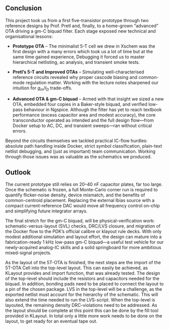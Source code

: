 ## Conclusion  
This project took us from a first five-transistor prototype through two
reference designs by Prof.&nbsp;Pretl and, finally, to a home-grown
“advanced” OTA driving a gm-C biquad filter. Each stage exposed new
technical and organisational lessons:

* **Prototype OTA** – The minimalist 5-T cell we drew in Xschem was the first design with a many errors which took us a lot of time but at the same time gained experience, Debugging it forced us to master hierarchical netlisting, ac analysis, and transient smoke tests.

* **Pretl’s 5-T and Improved OTAs** – Simulating well-characterised reference
  circuits revealed why proper cascode biasing and common-mode regulation matter.  Working with the lecture notes sharpened our intuition for $g_m/I_D$ trade-offs.

* **Advanced OTA & gm-C biquad** – Armed with that insight we sized a new OTA,
  embedded four copies in a Baker-style biquad, and verified low-pass behaviour
  in Ngspice. Although the filter has yet to reach textbook performance
  (excess capacitor area and modest accuracy), the core transconductor
  operated as intended and the full design flow—from Docker setup to AC, DC,
  and transient sweeps—ran without critical errors.

Beyond the circuits themselves we tackled practical IC-flow hurdles:
absolute path handling inside Docker, strict symbol classification,
plain-text netlist debugging, and (just as important) team communication.
Working through those issues was as valuable as the schematics we produced.

## Outlook
The current prototype still relies on 20–40 nF capacitor plates, far too large.
Once the schematic is frozen, a full Monte-Carlo corner run is required to quantify flicker-noise density, device mismatch, and the benefits of common-centroid placement.  Replacing the external Ibias source with a compact current-reference DAC would move all frequency control on-chip and simplifying future integrator arrays.

The final stretch for the gm-C biquad, will be physical-verification work: schematic-versus-layout (SVL) checks, DRC/LVS closure, and migration of the Docker flow to the PDK’s official calibre or klayout rule decks. With only modest additional simulation and layout effort, the design can mature into a fabrication-ready 1 kHz low-pass gm-C biquad—a useful test vehicle for our newly-acquired analog-IC skills and a solid springboard for more ambitious mixed-signal projects.

As the layout of the 5T-OTA is finished, the next steps are the import of the 5T-OTA Cell into the top-level layout. This can easily be achieved, as KLayout provides and import function, that was already tested. 
The design of the top-level should include the resistors and capacitors needed for the biquad. In addition, bonding pads need to be placed to connect the layout to a pin of the chosen package. 
LVS in the top-level will be a challenge, as the exported netlist must account for the hierarchy of the schematic. This will also extend the time needed to run the LVS-script. 
When the top-level is layouted, the remaining density DRC-violations need to be addressed. As the layout should be complete at this point this can be done by the fill tool provided in KLayout. 
In total only a little more work needs to be done on the layout, to get ready for an eventual tape out.